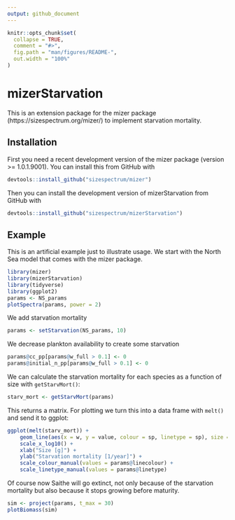 ```yaml
---
output: github_document
---
```


<!-- README.md is generated from README.Rmd. Please edit that file -->

```r
knitr::opts_chunk$set(
  collapse = TRUE,
  comment = "#>",
  fig.path = "man/figures/README-",
  out.width = "100%"
)
```

# mizerStarvation

<!-- badges: start -->
<!-- badges: end -->

This is an extension package for the mizer package
(https://sizespectrum.org/mizer/) to implement starvation mortality.

## Installation

<!--
You can install the released version of mizerStarvation from [CRAN](https://CRAN.R-project.org) with: 

``` r 
install.packages("mizerStarvation") 
```
-->
First you need a recent development version of the mizer package 
(version >= 1.0.1.9001). You can install this from GitHub with
``` r
devtools::install_github("sizespectrum/mizer")
```

Then you can install the development version of mizerStarvation from GitHub
with
``` r
devtools::install_github("sizespectrum/mizerStarvation")
```

## Example

This is an artificial example just to illustrate usage. We start with the
North Sea model that comes with the mizer package.

```r
library(mizer)
library(mizerStarvation)
library(tidyverse)
library(ggplot2)
params <- NS_params
plotSpectra(params, power = 2)
```

We add starvation mortality
```r
params <- setStarvation(NS_params, 10)
```

We decrease plankton availability to create some starvation
```r
params@cc_pp[params@w_full > 0.1] <- 0
params@initial_n_pp[params@w_full > 0.1] <- 0
```

We can calculate the starvation mortality for each species as a function of
size with `getStarvMort()`:
```r
starv_mort <- getStarvMort(params)
```
This returns a matrix. For plotting we turn this into a data frame with `melt()`
and send it to ggplot:
```r
ggplot(melt(starv_mort)) +
    geom_line(aes(x = w, y = value, colour = sp, linetype = sp), size = 1) +
    scale_x_log10() +
    xlab("Size [g]") +
    ylab("Starvation mortality [1/year]") +
    scale_colour_manual(values = params@linecolour) +
    scale_linetype_manual(values = params@linetype)
```

Of course now Saithe will go extinct, not only because of the starvation
mortality but also because it stops growing before maturity.
```r
sim <- project(params, t_max = 30)
plotBiomass(sim)
```


